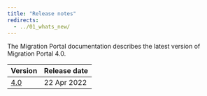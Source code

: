```yaml
---
title: "Release notes"
redirects:
  - ../01_whats_new/
---
```


The Migration Portal documentation describes the latest version of Migration Portal 4.0. 

| Version | Release date | 
| ------- | ------------ | 
| [4.0](10_mp_4.0_rel_notes) | 22 Apr 2022  |